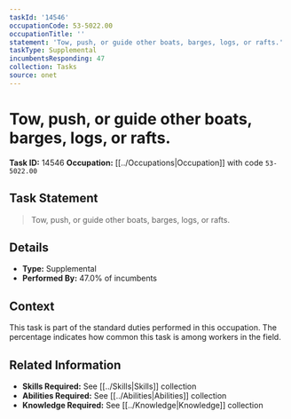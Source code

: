 ```yaml
---
taskId: '14546'
occupationCode: 53-5022.00
occupationTitle: ''
statement: 'Tow, push, or guide other boats, barges, logs, or rafts.'
taskType: Supplemental
incumbentsResponding: 47
collection: Tasks
source: onet
---
```

# Tow, push, or guide other boats, barges, logs, or rafts.

**Task ID:** 14546
**Occupation:** [[../Occupations|Occupation]] with code `53-5022.00`

## Task Statement

> Tow, push, or guide other boats, barges, logs, or rafts.

## Details

- **Type:** Supplemental
- **Performed By:** 47.0% of incumbents

## Context

This task is part of the standard duties performed in this occupation. The percentage indicates how common this task is among workers in the field.

## Related Information

- **Skills Required:** See [[../Skills|Skills]] collection
- **Abilities Required:** See [[../Abilities|Abilities]] collection
- **Knowledge Required:** See [[../Knowledge|Knowledge]] collection
